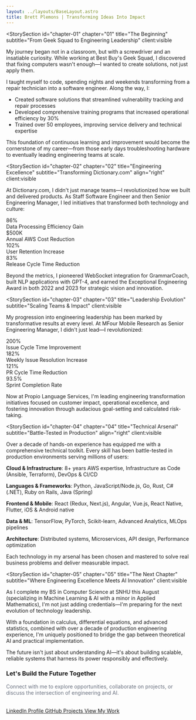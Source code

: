 ```yaml
---
layout: ../layouts/BaseLayout.astro
title: Brett Plemons | Transforming Ideas Into Impact
---
```



<Hero client:only="svelte" />
<ScrollController client:only="svelte" />

<StorySection 
  id="chapter-01"
  chapter="01" 
  title="The Beginning"
  subtitle="From Geek Squad to Engineering Leadership"
  client:visible
>
  My journey began not in a classroom, but with a screwdriver and an insatiable curiosity. While working at Best Buy's Geek Squad, I discovered that fixing computers wasn't enough—I wanted to create solutions, not just apply them.

  I taught myself to code, spending nights and weekends transforming from a repair technician into a software engineer. Along the way, I:
  
  - Created software solutions that streamlined vulnerability tracking and repair processes
  - Developed comprehensive training programs that increased operational efficiency by 30%
  - Trained over 50 employees, improving service delivery and technical expertise
  
  This foundation of continuous learning and improvement would become the cornerstone of my career—from those early days troubleshooting hardware to eventually leading engineering teams at scale.
</StorySection>


<StorySection 
  id="chapter-02"
  chapter="02" 
  title="Engineering Excellence"
  subtitle="Transforming Dictionary.com"
  align="right"
  client:visible
>
  At Dictionary.com, I didn't just manage teams—I revolutionized how we built and delivered products. As Staff Software Engineer and then Senior Engineering Manager, I led initiatives that transformed both technology and culture:

  <div class="stats-grid">
    <div class="stat-card">
      <div class="stat-number">86%</div>
      <div class="stat-label">Data Processing Efficiency Gain</div>
    </div>
    <div class="stat-card">
      <div class="stat-number">$500K</div>
      <div class="stat-label">Annual AWS Cost Reduction</div>
    </div>
    <div class="stat-card">
      <div class="stat-number">102%</div>
      <div class="stat-label">User Retention Increase</div>
    </div>
    <div class="stat-card">
      <div class="stat-number">83%</div>
      <div class="stat-label">Release Cycle Time Reduction</div>
    </div>
  </div>

  Beyond the metrics, I pioneered WebSocket integration for GrammarCoach, built NLP applications with GPT-4, and earned the Exceptional Engineering Award in both 2022 and 2023 for strategic vision and innovation.
</StorySection>

<StorySection 
  id="chapter-03"
  chapter="03" 
  title="Leadership Evolution"
  subtitle="Scaling Teams & Impact"
  client:visible
>
  My progression into engineering leadership has been marked by transformative results at every level. At MFour Mobile Research as Senior Engineering Manager, I didn't just lead—I revolutionized:

  <div class="stats-grid">
    <div class="stat-card">
      <div class="stat-number">200%</div>
      <div class="stat-label">Issue Cycle Time Improvement</div>
    </div>
    <div class="stat-card">
      <div class="stat-number">182%</div>
      <div class="stat-label">Weekly Issue Resolution Increase</div>
    </div>
    <div class="stat-card">
      <div class="stat-number">121%</div>
      <div class="stat-label">PR Cycle Time Reduction</div>
    </div>
    <div class="stat-card">
      <div class="stat-number">93.5%</div>
      <div class="stat-label">Sprint Completion Rate</div>
    </div>
  </div>

  Now at Propio Language Services, I'm leading engineering transformation initiatives focused on customer impact, operational excellence, and fostering innovation through audacious goal-setting and calculated risk-taking.
</StorySection>

<StorySection 
  id="chapter-04"
  chapter="04" 
  title="Technical Arsenal"
  subtitle="Battle-Tested in Production"
  align="right"
  client:visible
>
  Over a decade of hands-on experience has equipped me with a comprehensive technical toolkit. Every skill has been battle-tested in production environments serving millions of users:

  **Cloud & Infrastructure**: 8+ years AWS expertise, Infrastructure as Code (Ansible, Terraform), DevOps & CI/CD
  
  **Languages & Frameworks**: Python, JavaScript/Node.js, Go, Rust, C# (.NET), Ruby on Rails, Java (Spring)
  
  **Frontend & Mobile**: React (Redux, Next.js), Angular, Vue.js, React Native, Flutter, iOS & Android native
  
  **Data & ML**: TensorFlow, PyTorch, Scikit-learn, Advanced Analytics, MLOps pipelines
  
  **Architecture**: Distributed systems, Microservices, API design, Performance optimization
  
  Each technology in my arsenal has been chosen and mastered to solve real business problems and deliver measurable impact.
</StorySection>

<StorySection 
  id="chapter-05"
  chapter="05" 
  title="The Next Chapter"
  subtitle="Where Engineering Excellence Meets AI Innovation"
  client:visible
>
  As I complete my BS in Computer Science at SNHU this August (specializing in Machine Learning & AI with a minor in Applied Mathematics), I'm not just adding credentials—I'm preparing for the next evolution of technology leadership.

  With a foundation in calculus, differential equations, and advanced statistics, combined with over a decade of production engineering experience, I'm uniquely positioned to bridge the gap between theoretical AI and practical implementation.

  The future isn't just about understanding AI—it's about building scalable, reliable systems that harness its power responsibly and effectively.

  <div class="cta-section">
    <h3>Let's Build the Future Together</h3>
    <p style="margin-bottom: 2rem; color: #6b7280;">Connect with me to explore opportunities, collaborate on projects, or discuss the intersection of engineering and AI.</p>
    <div class="cta-buttons">
      <a href="https://www.linkedin.com/in/brettplemons" target="_blank" rel="noopener noreferrer" class="cta-button primary">
        LinkedIn Profile
      </a>
      <a href="https://github.com/bplemons" target="_blank" rel="noopener noreferrer" class="cta-button secondary">
        GitHub Projects
      </a>
      <a href="/projects" class="cta-button secondary">
        View My Work
      </a>
    </div>
  </div>
</StorySection>